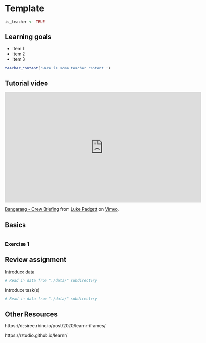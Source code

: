 # Template

```r
is_teacher <- TRUE
```

## Learning goals {-}

* Item 1  
* Item 2  
* Item 3  

```r
teacher_content('Here is some teacher content.')
```

## Tutorial video {-}

<iframe src="https://player.vimeo.com/video/152709121?title=0&byline=0&portrait=0" width="640" height="360" frameborder="0" allow="autoplay; fullscreen; picture-in-picture" allowfullscreen></iframe>
<p><a href="https://vimeo.com/152709121">Bangarang - Crew Briefing</a> from <a href="https://vimeo.com/lukepadgett">Luke Padgett</a> on <a href="https://vimeo.com">Vimeo</a>.</p>

## Basics  {-}

```r

```

### Exercise 1 {-}


## Review assignment {-}

Introduce data

```r
# Read in data from "./data/" subdirectory

```

Introduce task(s)


```r
# Read in data from "./data/" subdirectory

```

## Other Resources  {-}

https://desiree.rbind.io/post/2020/learnr-iframes/

https://rstudio.github.io/learnr/

